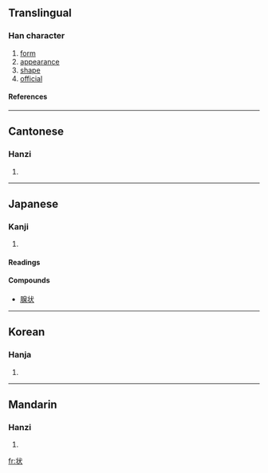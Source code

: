 {{see|狀}}

==Translingual==
===Han character===
{{Han char|rn=94|rad=犬|as=03|sn=6|four=|canj=中一戈大 (LMIK)}}
# [[form]]
# [[appearance]]
# [[shape]]
# [[official]]
====References====
{{Han ref|kx=0706.171|dkj=20257|dj=1119.100|hdz=21332.030|uh=72B6|ud=29366}}

----
==Cantonese==
===Hanzi===
{{yue-hanzi|jyut=|y=jong6}}
# {{defn|Cantonese}}

----
==Japanese==
===Kanji===
{{ja-kanji|grade=5|rs=犬03}}
# {{defn|Japanese}} 
====Readings====
{{ja-readings|on=[[じょう]] (jō)|kun=[[かたち]] (katachi)}}

====Compounds====
* [[腺状]]

----
==Korean==
===Hanja===
{{ko-hanja|hangeul=[[장]], [[상]]|eumhun=|rv=jang, sang|mr=chang, sang|y=cang, sang}}
# {{defn|Korean}}

----
==Mandarin==
===Hanzi===
{{cmn-hanzi|tra=狀|pin=[[zhuàng]] ([[zhuang4]])|wg=chuang<sup>4</sup>}}
# {{defn|Mandarin}}

[[fr:状]]